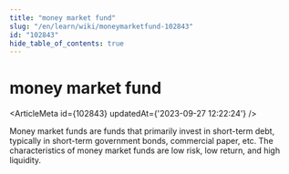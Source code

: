 ```yaml
---
title: "money market fund"
slug: "/en/learn/wiki/moneymarketfund-102843"
id: "102843"
hide_table_of_contents: true
---
```



# money market fund

<ArticleMeta id={102843} updatedAt={'2023-09-27 12:22:24'} />
<div className='border-solid border-b border-t-0 my-4 border-[var(--ifm-color-gray-300)]' />

Money market funds are funds that primarily invest in short-term debt, typically in short-term government bonds, commercial paper, etc. The characteristics of money market funds are low risk, low return, and high liquidity.
